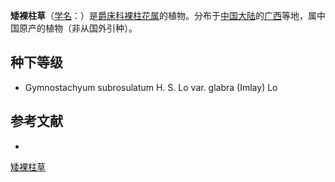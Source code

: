 {{Speciesbox
| name = 矮裸柱草
| status = 
| status_system = 
| image = 
| genus = Gymnostachyum
| species = subrosulatum
| authority = H. S. Lo
}}

'''矮裸柱草'''（[[学名|学名]]：{{lang|la|''Gymnostachyum subrosulatum''}}）是[[爵床科|爵床科]][[裸柱花属|裸柱花属]]的植物。分布于[[中国大陆|中国大陆]]的[[广西|广西]]等地，属中国原产的植物（非从国外引种）。

== 种下等级 ==
* Gymnostachyum subrosulatum H. S. Lo var. glabra (Imlay) Lo

== 参考文献 ==
<div class="references-small">
* {{cite web| url =http://www.bioinfo.cn/db05/KmzwSpecies.php?action=view&id=175| title =矮裸柱草| work =《中国高等植物数据库全库》| publisher =中国科学院微生物研究所| author =昆明植物研究所| accessdate =2009-02-21| deadurl =yes| archiveurl =https://web.archive.org/web/20160305011433/http://www.bioinfo.cn/db05/KmzwSpecies.php?action=view&id=175| archivedate =2016-03-05}}
</div>
{{Taxonbar|from=Q15224895}}

[[Category:裸柱花属|矮裸柱草]]


{{植物小作品}}